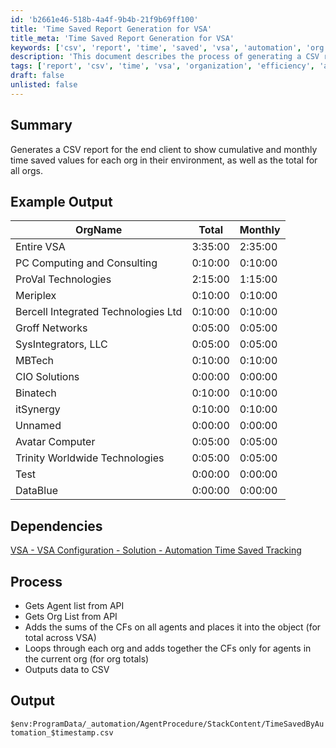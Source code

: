 ```yaml
---
id: 'b2661e46-518b-4a4f-9b4b-21f9b69ff100'
title: 'Time Saved Report Generation for VSA'
title_meta: 'Time Saved Report Generation for VSA'
keywords: ['csv', 'report', 'time', 'saved', 'vsa', 'automation', 'org', 'total', 'monthly']
description: 'This document describes the process of generating a CSV report that displays cumulative and monthly time saved values for each organization in a VSA environment, along with the total time saved across all organizations. The report provides insights into the efficiency and time savings achieved through automation.'
tags: ['report', 'csv', 'time', 'vsa', 'organization', 'efficiency', 'automation']
draft: false
unlisted: false
---
```

## Summary

Generates a CSV report for the end client to show cumulative and monthly time saved values for each org in their environment, as well as the total for all orgs.

## Example Output

| **OrgName**                               | **Total** | **Monthly** |
|-------------------------------------------|-----------|-------------|
| Entire VSA                                | 3:35:00   | 2:35:00     |
| PC Computing and Consulting                | 0:10:00   | 0:10:00     |
| ProVal Technologies                        | 2:15:00   | 1:15:00     |
| Meriplex                                  | 0:10:00   | 0:10:00     |
| Bercell Integrated Technologies Ltd       | 0:10:00   | 0:10:00     |
| Groff Networks                             | 0:05:00   | 0:05:00     |
| SysIntegrators, LLC                       | 0:05:00   | 0:05:00     |
| MBTech                                    | 0:10:00   | 0:10:00     |
| CIO Solutions                              | 0:00:00   | 0:00:00     |
| Binatech                                  | 0:10:00   | 0:10:00     |
| itSynergy                                 | 0:10:00   | 0:10:00     |
| Unnamed                                   | 0:00:00   | 0:00:00     |
| Avatar Computer                           | 0:05:00   | 0:05:00     |
| Trinity Worldwide Technologies            | 0:05:00   | 0:05:00     |
| Test                                      | 0:00:00   | 0:00:00     |
| DataBlue                                  | 0:00:00   | 0:00:00     |

## Dependencies

[VSA - VSA Configuration - Solution - Automation Time Saved Tracking](https://proval.itglue.com/DOC-5078775-11143659)

## Process

- Gets Agent list from API
- Gets Org List from API
- Adds the sums of the CFs on all agents and places it into the object (for total across VSA)
- Loops through each org and adds together the CFs only for agents in the current org (for org totals)
- Outputs data to CSV

## Output

`$env:ProgramData/_automation/AgentProcedure/StackContent/TimeSavedByAutomation_$timestamp.csv`











